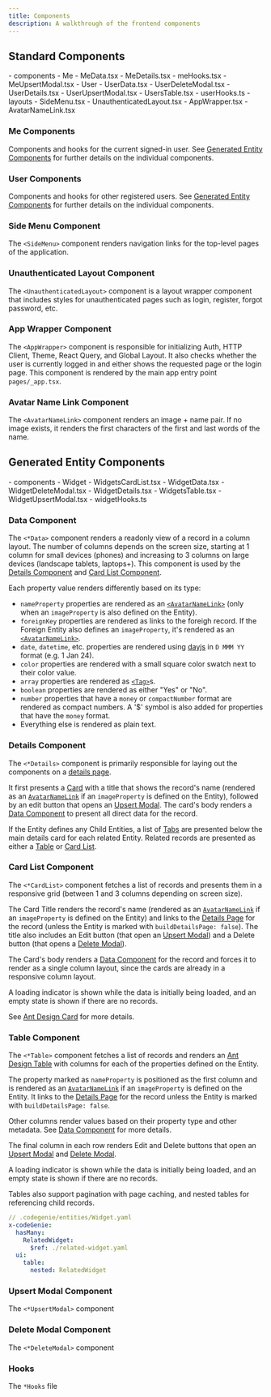 ```yaml
---
title: Components
description: A walkthrough of the frontend components
---
```



## Standard Components

<FileTree>
- components
  - Me
    - MeData.tsx
    - MeDetails.tsx
    - meHooks.tsx
    - MeUpsertModal.tsx
  - User
    - UserData.tsx
    - UserDeleteModal.tsx
    - UserDetails.tsx
    - UserUpsertModal.tsx
    - UsersTable.tsx
    - userHooks.ts
  - layouts
    - SideMenu.tsx
    - UnauthenticatedLayout.tsx
  - AppWrapper.tsx
  - AvatarNameLink.tsx
</FileTree>

### Me Components
Components and hooks for the current signed-in user. See [Generated Entity Components](#generated-entity-components) for further details on the individual components.

### User Components
Components and hooks for other registered users. See [Generated Entity Components](#generated-entity-components) for further details on the individual components.

### Side Menu Component
The `<SideMenu>` component renders navigation links for the top-level pages of the application.

### Unauthenticated Layout Component
The `<UnauthenticatedLayout>` component is a layout wrapper component that includes styles for unauthenticated pages such as login, register, forgot password, etc.

### App Wrapper Component
The `<AppWrapper>` component is responsible for initializing Auth, HTTP Client, Theme, React Query, and Global Layout. It also checks whether the user is currently logged in and either shows the requested page or the login page. This component is rendered by the main app entry point `pages/_app.tsx`.

### Avatar Name Link Component
The `<AvatarNameLink>` component renders an image + name pair. If no image exists, it renders the first characters of the first and last words of the name.

## Generated Entity Components

<FileTree>
- components
  - Widget
    - WidgetsCardList.tsx
    - WidgetData.tsx
    - WidgetDeleteModal.tsx
    - WidgetDetails.tsx
    - WidgetsTable.tsx
    - WidgetUpsertModal.tsx
    - widgetHooks.ts
</FileTree>

### Data Component

The `<*Data>` component renders a readonly view of a record in a column layout. The number of columns depends on the screen size, starting at 1 column for small devices (phones) and increasing to 3 columns on large devices (landscape tablets, laptops+). This component is used by the [Details Component](#details-component) and [Card List Component](#card-list-component).

Each property value renders differently based on its type:

- `nameProperty` properties are rendered as an [`<AvatarNameLink>`](#avatar-name-link-component) (only when an `imageProperty` is also defined on the Entity).
- `foreignKey` properties are rendered as links to the foreigh record. If the Foreign Entity also defines an `imageProperty`, it's rendered as an [`<AvatarNameLink>`](#avatar-name-link-component).
- `date`, `datetime`, etc. properties are rendered using [dayjs](https://day.js.org/) in `D MMM YY` format (e.g. 1 Jan 24).
- `color` properties are rendered with a small square color swatch next to their color value.
- `array` properties are rendered as [`<Tag>`](https://ant.design/components/Tag)s.
- `boolean` properties are rendered as either "Yes" or "No".
- `number` properties that have a `money` or `compactNumber` format are rendered as compact numbers. A '$' symbol is also added for properties that have the `money` format.
- Everything else is rendered as plain text.

### Details Component

The `<*Details>` component is primarily responsible for laying out the components on a [details page](#generated-entity-pages).

It first presents a [Card](https://ant.design/components/Card) with a title that shows the record's name (rendered as an [`AvatarNameLink`](#avatar-name-link-component) if an `imageProperty` is defined on the Entity), followed by an edit button that opens an [Upsert Modal](#upsert-modal-component). The card's body renders a [Data Component](#data-component) to present all direct data for the record.

If the Entity defines any Child Entities, a list of [Tabs](https://ant.design/components/Tabs) are presented below the main details card for each related Entity. Related records are presented as either a [Table](#table-component) or [Card List](#card-list-component).

### Card List Component

The `<*CardList>` component fetches a list of records and presents them in a responsive grid (between 1 and 3 columns depending on screen size).

The Card Title renders the record's name (rendered as an [`AvatarNameLink`](#avatar-name-link-component) if an `imageProperty` is defined on the Entity) and links to the [Details Page](#details-page) for the record (unless the Entity is marked with `buildDetailsPage: false`). The title also includes an Edit button (that open an [Upsert Modal](#upsert-modal-component)) and a Delete button (that opens a [Delete Modal](#delete-modal-component)).

The Card's body renders a [Data Component](#data-component) for the record and forces it to render as a single column layout, since the cards are already in a responsive column layout.

A loading indicator is shown while the data is initially being loaded, and an empty state is shown if there are no records.

See [Ant Design Card](https://ant.design/components/card) for more details.

### Table Component

The `<*Table>` component fetches a list of records and renders an [Ant Design Table](https://ant.design/components/table) with columns for each of the properties defined on the Entity.

The property marked as `nameProperty` is positioned as the first column and is rendered as an [`AvatarNameLink`](#avatar-name-link-component) if an `imageProperty` is defined on the Entity. It links to the [Details Page](#details-page) for the record unless the Entity is marked with `buildDetailsPage: false`.

Other columns render values based on their property type and other metadata. See [Data Component](#data-component) for more details.

The final column in each row renders Edit and Delete buttons that open an [Upsert Modal](#upsert-modal-component) and [Delete Modal](#delete-modal-component).

A loading indicator is shown while the data is initially being loaded, and an empty state is shown if there are no records.

Tables also support pagination with page caching, and nested tables for referencing child records.

```yaml
// .codegenie/entities/Widget.yaml
x-codeGenie:
  hasMany:
    RelatedWidget:
      $ref: ./related-widget.yaml
  ui:
    table:
      nested: RelatedWidget
```

### Upsert Modal Component

The `<*UpsertModal>` component

### Delete Modal Component

The `<*DeleteModal>` component

### Hooks

The `*Hooks` file

